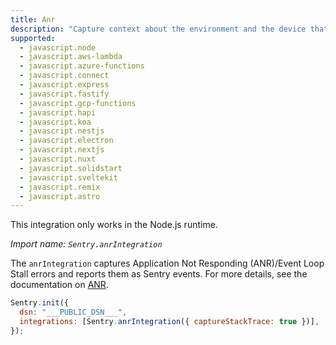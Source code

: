 ```yaml
---
title: Anr
description: "Capture context about the environment and the device that the client is running on, and add it to events. (default)"
supported:
  - javascript.node
  - javascript.aws-lambda
  - javascript.azure-functions
  - javascript.connect
  - javascript.express
  - javascript.fastify
  - javascript.gcp-functions
  - javascript.hapi
  - javascript.koa
  - javascript.nestjs
  - javascript.electron
  - javascript.nextjs
  - javascript.nuxt
  - javascript.solidstart
  - javascript.sveltekit
  - javascript.remix
  - javascript.astro
---
```


<Alert level="info">

This integration only works in the Node.js runtime.

</Alert>

_Import name: `Sentry.anrIntegration`_

The `anrIntegration` captures Application Not Responding (ANR)/Event Loop Stall errors and reports them as Sentry events. For more details, see the documentation on [ANR](../../application-not-responding).

```JavaScript
Sentry.init({
  dsn: "___PUBLIC_DSN___",
  integrations: [Sentry.anrIntegration({ captureStackTrace: true })],
});
```
